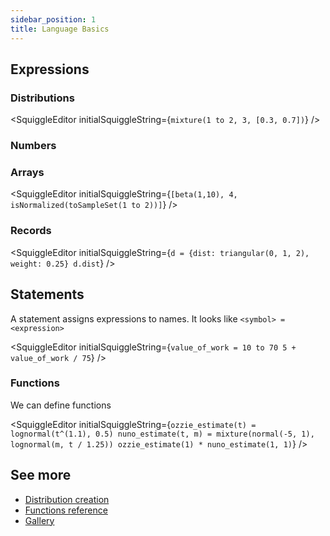 ```yaml
---
sidebar_position: 1
title: Language Basics
---
```



## Expressions

### Distributions

<SquiggleEditor initialSquiggleString={`mixture(1 to 2, 3, [0.3, 0.7])`} />

### Numbers

<SquiggleEditor initialSquiggleString="4.32" />

### Arrays

<SquiggleEditor
  initialSquiggleString={`[beta(1,10), 4, isNormalized(toSampleSet(1 to 2))]`}
/>

### Records

<SquiggleEditor
  initialSquiggleString={`d = {dist: triangular(0, 1, 2), weight: 0.25}
d.dist`}
/>

## Statements

A statement assigns expressions to names. It looks like `<symbol> = <expression>`

<SquiggleEditor
  initialSquiggleString={`value_of_work = 10 to 70
5 + value_of_work / 75`}
/>

### Functions

We can define functions

<SquiggleEditor
  initialSquiggleString={`ozzie_estimate(t) = lognormal(t^(1.1), 0.5)
nuno_estimate(t, m) = mixture(normal(-5, 1), lognormal(m, t / 1.25))
ozzie_estimate(1) * nuno_estimate(1, 1)`}
/>

## See more

- [Distribution creation](./Distributions)
- [Functions reference](./Functions)
- [Gallery](../Discussions/Gallery)
